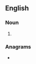 ==English==

===Noun===
{{head|en|noun plural form}}

# {{plural of|Chewa|lang=en}}

===Anagrams===
* {{anagrams|en|cashew}}